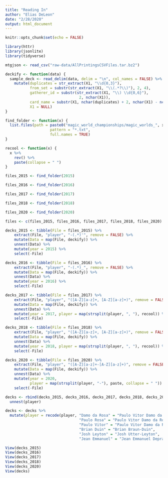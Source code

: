 ```yaml
---
title: "Reading In"
author: "Elias DeLeon"
date: "2/28/2020"
output: html_document
---
```


```r
knitr::opts_chunk$set(echo = FALSE)

library(httr)
library(jsonlite)
library(tidyverse)
```

```r
mtgjson <- read_csv("raw-data/AllPrintingsCSVFiles.tar.bz2")
```

```r
deckify <- function(data) {
  sample_deck <- read_delim(data, delim = "\n", col_names = FALSE) %>% 
    mutate(duplicates = str_extract(X1, "\\d{0,3}"),
           from_set = substr(str_extract(X1, "\\(.*?\\)"), 2, 4),
           gatherer_id = substr(str_extract(X1, "\\) \\d{0,6}"),
                                 2, nchar(X1)),
           card_name = substr(X1, nchar(duplicates) + 2, nchar(X1) - nchar(from_set) - nchar(gatherer_id) - 3),
           X1 = NULL)
}

find_folder <- function(x) {
  list.files(path = paste0("magic_world_championships/magic_worlds_", x),
                    pattern = "*.txt",
                    full.names = TRUE)
}

recool <- function(x) {
  x %>%   
    rev() %>% 
    paste(collapse = " ")
}
```

```r
files_2015 <- find_folder(2015)

files_2016 <- find_folder(2016)

files_2017 <- find_folder(2017)

files_2018 <- find_folder(2018)

files_2020 <- find_folder(2020)

files <- c(files_2015, files_2016, files_2017, files_2018, files_2020)
```

```r
decks_2015 <- tibble(File = files_2015) %>%
    extract(File, "player", "-(.*)'", remove = FALSE) %>%
    mutate(Data = map(File, deckify)) %>%
    unnest(Data) %>%
    mutate(year = 2015) %>% 
    select(-File)

decks_2016 <- tibble(File = files_2016) %>%
    extract(File, "player", "-(.*)_", remove = FALSE) %>%
    mutate(Data = map(File, deckify)) %>%
    unnest(Data) %>%
    mutate(year = 2016) %>% 
    select(-File)

decks_2017 <- tibble(File = files_2017) %>%
    extract(File, "player", "([A-Z][a-z]+, [A-Z][a-z]+)", remove = FALSE) %>%
    mutate(Data = map(File, deckify)) %>%
    unnest(Data) %>%
    mutate(year = 2017, player = map(strsplit(player, ", "), recool)) %>% 
    select(-File)

decks_2018 <- tibble(File = files_2018) %>%
    extract(File, "player", "([A-Z][a-z]+, [A-Z][a-z]+)", remove = FALSE) %>%
    mutate(Data = map(File, deckify)) %>%
    unnest(Data) %>%
    mutate(year = 2018, player = map(strsplit(player, ", "), recool)) %>% 
    select(-File)

decks_2020 <- tibble(File = files_2020) %>%
    extract(File, "player", "([A-Z][a-z]+-[A-Z][a-z]+)", remove = FALSE) %>%
    mutate(Data = map(File, deckify)) %>%
    unnest(Data) %>%
    mutate(year = 2020,
           player = map(strsplit(player, "-"), paste, collapse = " ")) %>% 
    select(-File)

decks <- rbind(decks_2015, decks_2016, decks_2017, decks_2018, decks_2020) %>% 
  unnest(player)

decks <- decks %>% 
  mutate(player = recode(player, "Damo da Rosa" = "Paulo Vitor Damo da Rosa",
                                 "Paulo Rosa" = "Paulo Vitor Damo da Rosa",
                                 "Paulo Vitor" = "Paulo Vitor Damo da Rosa",
                                 "Brian Duin" = "Brian Braun-Duin",
                                 "Josh Leyton" = "Josh Utter-Leyton",
                                 "Jean Emmanuel" = "Jean Emmanuel Depraz"))
```

```r
View(decks_2015)
View(decks_2016)
View(decks_2017)
View(decks_2018)
View(decks_2020)
View(decks)
```
